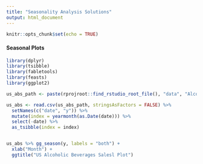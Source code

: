 ```yaml
---
title: "Seasonality Analysis Solutions"
output: html_document
---
```


```r
knitr::opts_chunk$set(echo = TRUE)
```

#### Seasonal Plots

```r
library(dplyr)
library(tsibble)
library(fabletools)
library(feasts)
library(ggplot2)

us_abs_path <- paste(rprojroot::find_rstudio_root_file(), "data", "Alcoholic Beverages Sales.csv", sep = "/")

us_abs <- read.csv(us_abs_path, stringsAsFactors = FALSE) %>%
  setNames(c("date", "y")) %>%
  mutate(index = yearmonth(as.Date(date))) %>%
  select(-date) %>%
  as_tsibble(index = index)


us_abs %>% gg_season(y, labels = "both") +
  xlab("Month") +
  ggtitle("US Alcoholic Beverages Salesl Plot")
```